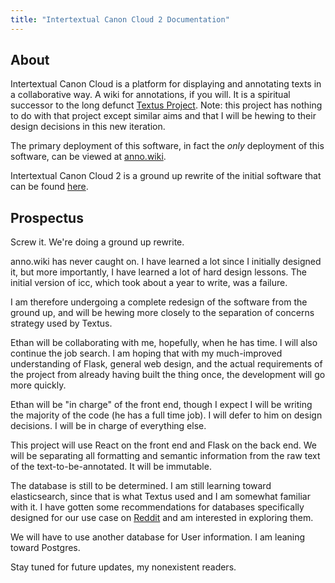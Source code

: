 ```yaml
---
title: "Intertextual Canon Cloud 2 Documentation"
---
```


## About

Intertextual Canon Cloud is a platform for displaying and annotating texts in a
collaborative way. A wiki for annotations, if you will. It is a spiritual
successor to the long defunct [Textus Project](http://okfnlabs.org/textus/).
Note: this project has nothing to do with that project except similar aims and
that I will be hewing to their design decisions in this new iteration.

The primary deployment of this software, in fact the *only* deployment of this
software, can be viewed at [anno.wiki](https://anno.wiki).

Intertextual Canon Cloud 2 is a ground up rewrite of the initial software that
can be found [here](https://github.com/malan88/icc).

## Prospectus

Screw it. We're doing a ground up rewrite.

anno.wiki has never caught on. I have learned a lot since I initially designed
it, but more importantly, I have learned a lot of hard design lessons. The
initial version of icc, which took about a year to write, was a failure.

I am therefore undergoing a complete redesign of the software from the ground
up, and will be hewing more closely to the separation of concerns strategy used
by Textus.

Ethan will be collaborating with me, hopefully, when he has time. I will also
continue the job search. I am hoping that with my much-improved understanding of
Flask, general web design, and the actual requirements of the project from
already having built the thing once, the development will go more quickly.

Ethan will be "in charge" of the front end, though I expect I will be writing
the majority of the code (he has a full time job). I will defer to him on design
decisions. I will be in charge of everything else.

This project will use React on the front end and Flask on the back end. We will
be separating all formatting and semantic information from the raw text of the
text-to-be-annotated. It will be immutable.

The database is still to be determined. I am still learning toward
elasticsearch, since that is what Textus used and I am somewhat familiar with
it. I have gotten some recommendations for databases specifically designed for
our use case on [Reddit](https://www.reddit.com/r/Database/comments/iuktng/database_recommendation_question/)
and am interested in exploring them.

We will have to use another database for User information. I am leaning toward
Postgres.

Stay tuned for future updates, my nonexistent readers.
